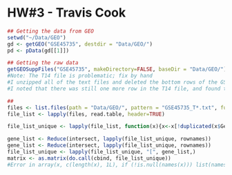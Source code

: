 HW#3 - Travis Cook
========================================================
```r
## Getting the data from GEO
setwd("~/Data/GEO")
gd <- getGEO("GSE45735", destdir = "Data/GEO/")
pd <- pData(gd[[1]])

## Getting the raw data
getGEOSuppFiles("GSE45735", makeDirectory=FALSE, baseDir = "Data/GEO/")
#Note: The T14 file is problematic; fix by hand
#I unzipped all of the text files and deleted the bottom rows of the GSE45735_T14_pbmc.txt file to match the other text files, deleting everything below the gene IL9R.
#I noted that there was still one more row in the T14 file, and found the extra row to be at line 11389 (gene = HBB). I deleted this row, so all files have 21967 lines. 

## 
files <- list.files(path = "Data/GEO/", pattern = "GSE45735_T*.txt", full.names = TRUE)
file_list <- lapply(files, read.table, header=TRUE)

file_list_unique <- lapply(file_list, function(x){x<-x[!duplicated(x$Gene),]; x <- x[order(x$Gene),]; rownames(x) <- x$Gene; x[,-1]})

gene_list <- Reduce(intersect, lapply(file_list_unique, rownames))
gene_list <- Reduce(intersect, lapply(file_list_unique, rownames))
file_list_unique <- lapply(file_list_unique, "[", gene_list,)
matrix <- as.matrix(do.call(cbind, file_list_unique))
#Error in array(x, c(length(x), 1L), if (!is.null(names(x))) list(names(x), : 'data' must be of a vector type, was 'NULL'
```
 
 
 
 